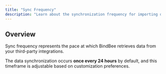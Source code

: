 ```yaml
---
title: "Sync Frequency"
description: "Learn about the synchronization frequency for importing data from external sources into BindBee."
---
```


## Overview

Sync frequency represents the pace at which BindBee retrieves data from your third-party integrations.

The data synchronization occurs **once every 24 hours** by default, and this timeframe is adjustable based on customization preferences.
